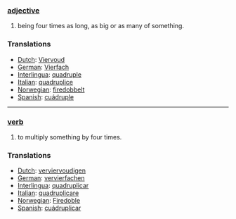 === [[adjective]] ===
#being four times as long, as big or as many of something.

=== Translations ===
*[[Dutch]]: [[Viervoud]]
*[[German]]: [[Vierfach]]
*[[Interlingua]]: [[quadruple]]
*[[Italian]]: [[quadruplice]]
*[[Norwegian]]: [[firedobbelt]]
*[[Spanish]]: [[cuádruple]]

----

=== [[verb]] ===
#to multiply something by four times.

=== Translations ===
*[[Dutch]]: [[verviervoudigen]]
*[[German]]: [[vervierfachen]]
*[[Interlingua]]: [[quadruplicar]]
*[[Italian]]: [[quadruplicare]]
*[[Norwegian]]: [[Firedoble]]
*[[Spanish]]: [[cuádruplicar]]
